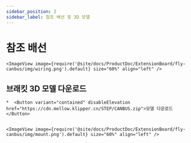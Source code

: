 ```yaml
---
sidebar_position: 2
sidebar_label: 참조 배선 및 3D 모델
---
```





# 참조 배선

    <ImageView image={require('@site/docs/ProductDoc/ExtensionBoard/fly-canbus/img/wiring.png').default} size="60%" align="left" />


## 브래킷 3D 모델 다운로드

    *  <Button variant="contained" disableElevation href="https://cdn.mellow.klipper.cn/STEP/CANBUS.zip">모델 다운로드</Button>


    <ImageView image={require('@site/docs/ProductDoc/ExtensionBoard/fly-canbus/img/mount.png').default} size="60%" align="left" />